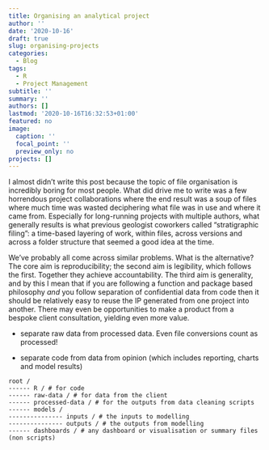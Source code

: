 ```yaml
---
title: Organising an analytical project
author: ''
date: '2020-10-16'
draft: true
slug: organising-projects
categories:
  - Blog
tags:
  - R
  - Project Management
subtitle: ''
summary: ''
authors: []
lastmod: '2020-10-16T16:32:53+01:00'
featured: no
image:
  caption: ''
  focal_point: ''
  preview_only: no
projects: []
---
```


I almost didn't write this post because the topic of file organisation is incredibly boring for most people. What did drive me to write was a few horrendous project collaborations where the end result was a soup of files where much time was wasted deciphering what file was in use and where it came from. Especially for long-running projects with multiple authors, what generally results is what previous geologist coworkers called "stratigraphic filing": a time-based layering of work, within files, across versions and across a folder structure that seemed a good idea at the time.

We've probably all come across similar problems. What is the alternative? The core aim is reproducibility; the second aim is legibility, which follows the first. Together they achieve accountability. The third aim is generality, and by this I mean that if you are following a function and package based philosophy *and* you follow separation of confidential data from code then it should be relatively easy to reuse the IP generated from one project into another. There may even be opportunities to make a product from a bespoke client consultation, yielding even more value. 

* separate raw data from processed data. Even file conversions count as processed!

* separate code from data from opinion (which includes reporting, charts and model results)

```
root /
------ R / # for code
------ raw-data / # for data from the client
------ processed-data / # for the outputs from data cleaning scripts
------ models /
--------------- inputs / # the inputs to modelling
--------------- outputs / # the outputs from modelling
------ dashboards / # any dashboard or visualisation or summary files (non scripts)
```

